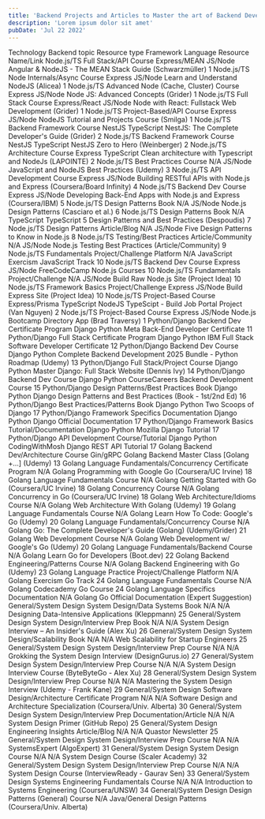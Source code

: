 ```yaml
---
title: 'Backend Projects and Articles to Master the art of Backend Development'
description: 'Lorem ipsum dolor sit amet'
pubDate: 'Jul 22 2022'
---
```


Technology	Backend topic	Resource type	Framework	Language	Resource Name/Link
Node.js/TS	Full Stack/API	Course	Express/MEAN	JS/Node	Angular & NodeJS - The MEAN Stack Guide (Schwarzmüller) 1
Node.js/TS	Node Internals/Async	Course	Express	JS/Node	Learn and Understand NodeJS (Alicea) 1
Node.js/TS	Advanced Node (Cache, Cluster)	Course	Express	JS/Node	Node JS: Advanced Concepts (Grider) 1
Node.js/TS	Full Stack	Course	Express/React	JS/Node	Node with React: Fullstack Web Development (Grider) 1
Node.js/TS	Project-Based/API	Course	Express	JS/Node	NodeJS Tutorial and Projects Course (Smilga) 1
Node.js/TS	Backend Framework	Course	NestJS	TypeScript	NestJS: The Complete Developer's Guide (Grider) 2
Node.js/TS	Backend Framework	Course	NestJS	TypeScript	NestJS Zero to Hero (Weinberger) 2
Node.js/TS	Architecture	Course	Express	TypeScript	Clean architecture with Typescript and NodeJs (LAPOINTE) 2
Node.js/TS	Best Practices	Course	N/A	JS/Node	JavaScript and NodeJS Best Practices (Udemy) 3
Node.js/TS	API Development	Course	Express	JS/Node	Building RESTful APIs with Node.js and Express (Coursera/Board Infinity) 4
Node.js/TS	Backend Dev	Course	Express	JS/Node	Developing Back-End Apps with Node.js and Express (Coursera/IBM) 5
Node.js/TS	Design Patterns	Book	N/A	JS/Node	Node.js Design Patterns (Casciaro et al.) 6
Node.js/TS	Design Patterns	Book	N/A	TypeScript	TypeScript 5 Design Patterns and Best Practices (Despoudis) 7
Node.js/TS	Design Patterns	Article/Blog	N/A	JS/Node	Five Design Patterns to Know in Node.js 8
Node.js/TS	Testing/Best Practices	Article/Community	N/A	JS/Node	Node.js Testing Best Practices (Article/Community) 9
Node.js/TS	Fundamentals	Project/Challenge Platform	N/A	JavaScript	Exercism JavaScript Track 10
Node.js/TS	Backend Dev	Course	Express	JS/Node	FreeCodeCamp Node.js Courses 10
Node.js/TS	Fundamentals	Project/Challenge	N/A	JS/Node	Build Raw Node.js Site (Project Idea) 10
Node.js/TS	Framework Basics	Project/Challenge	Express	JS/Node	Build Express Site (Project Idea) 10
Node.js/TS	Project-Based	Course	Express/Prisma	TypeScript	NodeJS TypeScipt - Build Job Portal Project (Van Nguyen) 2
Node.js/TS	Project-Based	Course	Express	JS/Node	Node.js Bootcamp Directory App (Brad Traversy) 1
Python/Django	Backend Dev	Certificate Program	Django	Python	Meta Back-End Developer Certificate 11
Python/Django	Full Stack	Certificate Program	Django	Python	IBM Full Stack Software Developer Certificate 12
Python/Django	Backend Dev	Course	Django	Python	Complete Backend Development 2025 Bundle - Python Roadmap (Udemy) 13
Python/Django	Full Stack/Project	Course	Django	Python	Master Django: Full Stack Website (Dennis Ivy) 14
Python/Django	Backend Dev	Course	Django	Python	CourseCareers Backend Development Course 15
Python/Django	Design Patterns/Best Practices	Book	Django	Python	Django Design Patterns and Best Practices (Book - 1st/2nd Ed) 16
Python/Django	Best Practices/Patterns	Book	Django	Python	Two Scoops of Django 17
Python/Django	Framework Specifics	Documentation	Django	Python	Django Official Documentation 17
Python/Django	Framework Basics	Tutorial/Documentation	Django	Python	Mozilla Django Tutorial 17
Python/Django	API Development	Course/Tutorial	Django	Python	CodingWithMosh Django REST API Tutorial 17
Golang	Backend Dev/Architecture	Course	Gin/gRPC	Golang	Backend Master Class [Golang +...] (Udemy) 13
Golang	Language Fundamentals/Concurrency	Certificate Program	N/A	Golang	Programming with Google Go (Coursera/UC Irvine) 18
Golang	Language Fundamentals	Course	N/A	Golang	Getting Started with Go (Coursera/UC Irvine) 18
Golang	Concurrency	Course	N/A	Golang	Concurrency in Go (Coursera/UC Irvine) 18
Golang	Web Architecture/Idioms	Course	N/A	Golang	Web Architecture With Golang (Udemy) 19
Golang	Language Fundamentals	Course	N/A	Golang	Learn How To Code: Google's Go (Udemy) 20
Golang	Language Fundamentals/Concurrency	Course	N/A	Golang	Go: The Complete Developer's Guide (Golang) (Udemy/Grider) 21
Golang	Web Development	Course	N/A	Golang	Web Development w/ Google's Go (Udemy) 20
Golang	Language Fundamentals/Backend	Course	N/A	Golang	Learn Go for Developers (Boot.dev) 22
Golang	Backend Engineering/Patterns	Course	N/A	Golang	Backend Engineering with Go (Udemy) 23
Golang	Language Practice	Project/Challenge Platform	N/A	Golang	Exercism Go Track 24
Golang	Language Fundamentals	Course	N/A	Golang	Codecademy Go Course 24
Golang	Language Specifics	Documentation	N/A	Golang	Go Official Documentation (Expert Suggestion)
General/System Design	System Design/Data Systems	Book	N/A	N/A	Designing Data-Intensive Applications (Kleppmann) 25
General/System Design	System Design/Interview Prep	Book	N/A	N/A	System Design Interview – An Insider's Guide (Alex Xu) 26
General/System Design	System Design/Scalability	Book	N/A	N/A	Web Scalability for Startup Engineers 25
General/System Design	System Design/Interview Prep	Course	N/A	N/A	Grokking the System Design Interview (DesignGurus.io) 27
General/System Design	System Design/Interview Prep	Course	N/A	N/A	System Design Interview Course (ByteByteGo - Alex Xu) 28
General/System Design	System Design/Interview Prep	Course	N/A	N/A	Mastering the System Design Interview (Udemy - Frank Kane) 29
General/System Design	Software Design/Architecture	Certificate Program	N/A	N/A	Software Design and Architecture Specialization (Coursera/Univ. Alberta) 30
General/System Design	System Design/Interview Prep	Documentation/Article	N/A	N/A	System Design Primer (GitHub Repo) 25
General/System Design	Engineering Insights	Article/Blog	N/A	N/A	Quastor Newsletter 25
General/System Design	System Design/Interview Prep	Course	N/A	N/A	SystemsExpert (AlgoExpert) 31
General/System Design	System Design	Course	N/A	N/A	System Design Course (Scaler Academy) 32
General/System Design	System Design/Interview Prep	Course	N/A	N/A	System Design Course (InterviewReady - Gaurav Sen) 33
General/System Design	Systems Engineering Fundamentals	Course	N/A	N/A	Introduction to Systems Engineering (Coursera/UNSW) 34
General/System Design	Design Patterns (General)	Course	N/A	Java/General	Design Patterns (Coursera/Univ. Alberta) 